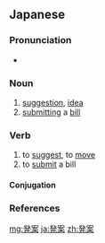 ==Japanese==
{{ja-kanjitab|はつ|あん|yomi=o}}

===Pronunciation===
* {{ja-pron|はつあん|y=o|acc=0|acc_ref=NHK}}

===Noun===
{{ja-noun|はつあん|kyu=發案}}

# [[suggestion]], [[idea]]
# [[submitting]] a [[bill]]

===Verb===
{{ja-verb-suru|はつあん|kyu=發案}}

# to [[suggest]], to [[move]]
# to [[submit]] a bill

====Conjugation====
{{ja-suru|はつあん}}

===References===
<references/>

[[mg:発案]]
[[ja:発案]]
[[zh:発案]]